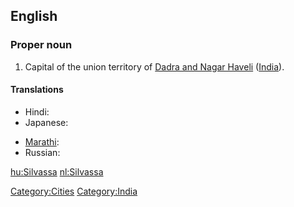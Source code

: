 ==English==
{{wikipedia}}

===Proper noun===
{{en-proper noun}}

# Capital of the union territory of [[Dadra and Nagar Haveli]] ([[India]]).

====Translations====
{{trans-top|capital of Dadra and Nagar Haveli, India}}
* Hindi: {{t|hi|सिलवासा|tr=silvāsā|sc=Deva}}
* Japanese: {{t|ja|スィルヴァーサー|tr=Siruvāsā|sc=Jpan}}
{{trans-mid}}
* [[Marathi]]: {{t|mr|सिल्वासा|sc=Deva}}
* Russian: {{t|ru|Силвасса|f|tr=Silvássa|sc=Cyrl}}
{{trans-bottom}}

[[Category:Cities]]
[[Category:India]]

[[hu:Silvassa]]
[[nl:Silvassa]]